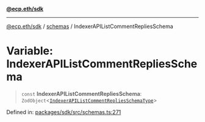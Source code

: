 [**@ecp.eth/sdk**](/sdk-reference/index.mdx)

***

[@ecp.eth/sdk](/sdk-reference/index.mdx) / [schemas](/sdk-reference/schemas/index.mdx) / IndexerAPIListCommentRepliesSchema

# Variable: IndexerAPIListCommentRepliesSchema

> `const` **IndexerAPIListCommentRepliesSchema**: `ZodObject`\<[`IndexerAPIListCommentRepliesSchemaType`](/sdk-reference/schemas/type-aliases/IndexerAPIListCommentRepliesSchemaType.mdx)\>

Defined in: [packages/sdk/src/schemas.ts:271](https://github.com/ecp-eth/comments-monorepo/blob/main/packages/sdk/src/schemas.ts#L271)
